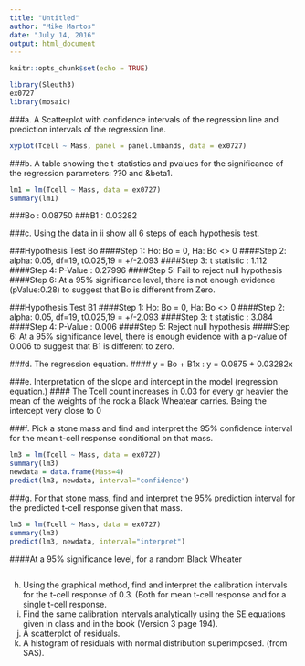 ```yaml
---
title: "Untitled"
author: "Mike Martos"
date: "July 14, 2016"
output: html_document
---
```


```r
knitr::opts_chunk$set(echo = TRUE)
```
```r
library(Sleuth3)
ex0727
library(mosaic)


```

###a. A Scatterplot with confidence intervals of the regression line and prediction intervals of the regression line.
```r
xyplot(Tcell ~ Mass, panel = panel.lmbands, data = ex0727)
```
###b. A table showing the t-statistics and pvalues for the significance of the regression parameters: ??0 and &beta1.

```r
lm1 = lm(Tcell ~ Mass, data = ex0727)
summary(lm1)
```
###Bo : 0.08750
###B1 : 0.03282

###c. Using the data in ii show all 6 steps of each hypothesis test.

###Hypothesis Test Bo
####Step 1: Ho: Bo = 0, Ha: Bo <> 0
####Step 2: alpha: 0.05, df=19, t0.025,19 = +/-2.093
####Step 3: t statistic : 1.112
####Step 4: P-Value : 0.27996
####Step 5: Fail to reject null hypothesis
####Step 6: At a 95% significance level, there is not enough evidence (pValue:0.28) to suggest that Bo is different from Zero.

###Hypothesis Test B1
####Step 1: Ho: Bo = 0, Ha: Bo <> 0
####Step 2: alpha: 0.05, df=19, t0.025,19 = +/-2.093
####Step 3: t statistic : 3.084
####Step 4: P-Value : 0.006
####Step 5: Reject null hypothesis
####Step 6: At a 95% significance level, there is enough evidence with a p-value of 0.006 to suggest that B1 is different to zero.

###d. The regression equation.
#### y = Bo + B1x :  y = 0.0875 + 0.03282x 

###e. Interpretation of the slope and intercept in the model (regression equation.)
#### The Tcell count increases in 0.03 for every gr heavier the mean of the weights of the rock a Black Wheatear carries. Being the intercept very close to 0

###f. Pick a stone mass and find and interpret the 95% confidence interval for the mean t-cell response conditional on that mass.

```r
lm3 = lm(Tcell ~ Mass, data = ex0727) 
summary(lm3)
newdata = data.frame(Mass=4)
predict(lm3, newdata, interval="confidence") 
```
###g. For that stone mass, find and interpret the 95% prediction interval for the predicted t-cell response given that mass.
```r
lm3 = lm(Tcell ~ Mass, data = ex0727) 
summary(lm3)
predict(lm3, newdata, interval="interpret") 
```
####At a 95% significance level, for a random Black Wheater

```r


```


h. Using the graphical method, find and interpret the calibration intervals for the t-cell response of 0.3. (Both for mean t-cell response and for a single t-cell response.
i. Find the same calibration intervals analytically using the SE equations given in class and in the book (Version 3 page 194).
j. A scatterplot of residuals.
k. A histogram of residuals with normal distribution superimposed. (from SAS).
